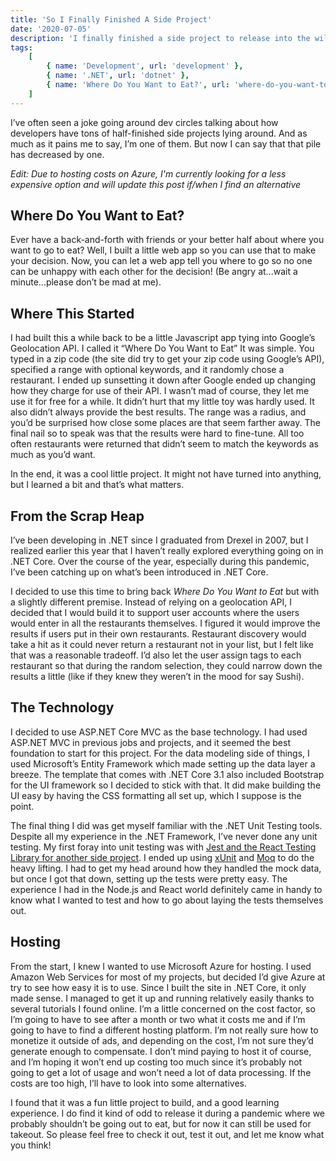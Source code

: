 ```yaml
---
title: 'So I Finally Finished A Side Project'
date: '2020-07-05'
description: 'I finally finished a side project to release into the wild.'
tags:
    [
        { name: 'Development', url: 'development' },
        { name: '.NET', url: 'dotnet' },
        { name: 'Where Do You Want to Eat?', url: 'where-do-you-want-to-eat' },
    ]
---
```


I’ve often seen a joke going around dev circles talking about how developers have tons of half-finished side projects lying around. And as much as it pains me to say, I’m one of them. But now I can say that that pile has decreased by one.

_Edit: Due to hosting costs on Azure, I'm currently looking for a less expensive option and will update this post if/when I find an alternative_

## Where Do You Want to Eat?

Ever have a back-and-forth with friends or your better half about where you want to go to eat? Well, I built a little web app so you can use that to make your decision. Now, you can let a web app tell you where to go so no one can be unhappy with each other for the decision! (Be angry at...wait a minute...please don’t be mad at me).

<PostImage
    src="/images/posts/2020-07-05-so-i-finally-finished-a-side-project/wheredoyouwanttoeat2.jpg"
    alt="Screen shot of the new Where Do You Want to Eat"
    width={1199}
    height={670}
    shadowed
    centered
/>

## Where This Started

I had built this a while back to be a little Javascript app tying into Google’s Geolocation API. I called it “Where Do You Want to Eat” It was simple. You typed in a zip code (the site did try to get your zip code using Google’s API), specified a range with optional keywords, and it randomly chose a restaurant. I ended up sunsetting it down after Google ended up changing how they charge for use of their API. I wasn’t mad of course, they let me use it for free for a while. It didn’t hurt that my little toy was hardly used. It also didn’t always provide the best results. The range was a radius, and you’d be surprised how close some places are that seem farther away. The final nail so to speak was that the results were hard to fine-tune. All too often restaurants were returned that didn’t seem to match the keywords as much as you’d want.

<PostImage
    src="/images/posts/2020-07-05-so-i-finally-finished-a-side-project/where-do-you-want-to-eat.jpg"
    alt="Screen shot of the original Where Do You Want to Eat"
    width={1600}
    height={1000}
    shadowed
    centered
/>

In the end, it was a cool little project. It might not have turned into anything, but I learned a bit and that’s what matters.

## From the Scrap Heap

I’ve been developing in .NET since I graduated from Drexel in 2007, but I realized earlier this year that I haven’t really explored everything going on in .NET Core. Over the course of the year, especially during this pandemic, I’ve been catching up on what’s been introduced in .NET Core.

I decided to use this time to bring back _Where Do You Want to Eat_ but with a slightly different premise. Instead of relying on a geolocation API, I decided that I would build it to support user accounts where the users would enter in all the restaurants themselves. I figured it would improve the results if users put in their own restaurants. Restaurant discovery would take a hit as it could never return a restaurant not in your list, but I felt like that was a reasonable tradeoff. I’d also let the user assign tags to each restaurant so that during the random selection, they could narrow down the results a little (like if they knew they weren’t in the mood for say Sushi).

## The Technology

I decided to use ASP.NET Core MVC as the base technology. I had used ASP.NET MVC in previous jobs and projects, and it seemed the best foundation to start for this project. For the data modeling side of things, I used Microsoft’s Entity Framework which made setting up the data layer a breeze. The template that comes with .NET Core 3.1 also included Bootstrap for the UI framework so I decided to stick with that. It did make building the UI easy by having the CSS formatting all set up, which I suppose is the point.

The final thing I did was get myself familiar with the .NET Unit Testing tools. Despite all my experience in the .NET Framework, I’ve never done any unit testing. My first foray into unit testing was with [Jest and the React Testing Library for another side project](https://kpwags.com/2020/05/06/delving-into-unit-testing.html). I ended up using [xUnit](https://xunit.net/) and [Moq](https://github.com/moq/moq4) to do the heavy lifting. I had to get my head around how they handled the mock data, but once I got that down, setting up the tests were pretty easy. The experience I had in the Node.js and React world definitely came in handy to know what I wanted to test and how to go about laying the tests themselves out.

## Hosting

From the start, I knew I wanted to use Microsoft Azure for hosting. I used Amazon Web Services for most of my projects, but decided I’d give Azure at try to see how easy it is to use. Since I built the site in .NET Core, it only made sense. I managed to get it up and running relatively easily thanks to several tutorials I found online. I’m a little concerned on the cost factor, so I’m going to have to see after a month or two what it costs me and if I’m going to have to find a different hosting platform. I’m not really sure how to monetize it outside of ads, and depending on the cost, I’m not sure they’d generate enough to compensate. I don’t mind paying to host it of course, and I’m hoping it won’t end up costing too much since it’s probably not going to get a lot of usage and won’t need a lot of data processing. If the costs are too high, I’ll have to look into some alternatives.

I found that it was a fun little project to build, and a good learning experience. I do find it kind of odd to release it during a pandemic where we probably shouldn’t be going out to eat, but for now it can still be used for takeout. So please feel free to check it out, test it out, and let me know what you think!
